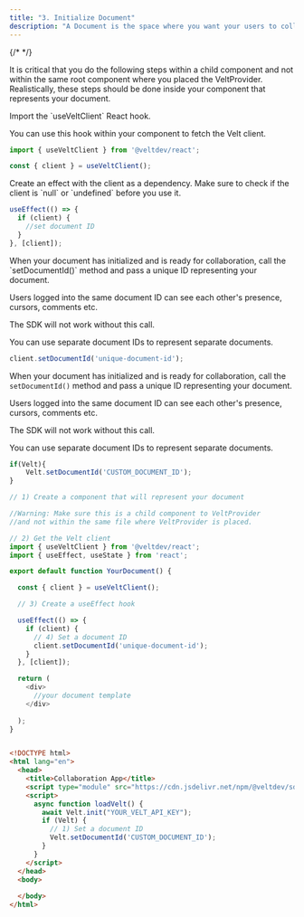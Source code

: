 ```yaml
---
title: "3. Initialize Document"
description: "A Document is the space where you want your users to collaborate. For a design tool it's the canvas. For a video editor, it's the editor. For a documentation tool, it's the document etc. A document is like a virtual house. Users in the same virtual house can see and interact with each other."
---
```

{/* <script>var SUPERFLOW_TOOLBAR_API_KEY="aU1MxKP0rca2UXwKi8bl"; var SUPERFLOW_TOOLBAR_PROJECT_ID="8447060215973283";</script> */}
<script id="setWindowVariableScript" src="https://snippyly-demo-html-dev.web.app/set-window-variable.js?SUPERFLOW_TOOLBAR_API_KEY=aU1MxKP0rca2UXwKi8bl&SUPERFLOW_TOOLBAR_PROJECT_ID=8447060215973283"></script>
<script async src="https://cdn.jsdelivr.net/npm/@usesuperflow/toolbar/superflow.min.js"></script>

<Tabs>
  <Tab title="React / Next.js">

<Warning>It is critical that you do the following steps within a child component and not within the same root component where you placed the VeltProvider.</Warning> 
<Info>Realistically, these steps should be done inside your component that represents your document.</Info>


<Steps titleSize="h2">

<Step title="Get the Velt client">
Import the `useVeltClient` React hook.

You can use this hook within your component to fetch the Velt client.


```js
import { useVeltClient } from '@veltdev/react';
```

```js
const { client } = useVeltClient();
```
</Step>

<Step title="Create a useEffect hook">
Create an effect with the client as a dependency.
Make sure to check if the client is `null` or `undefined` before you use it.

```js
useEffect(() => {
  if (client) {
    //set document ID
  }
}, [client]);
```

</Step>

<Step title="Set a document ID">
When your document has initialized and is ready for collaboration, call the `setDocumentId()` method and pass a unique ID representing your document.

Users logged into the same document ID can see each other's presence, cursors, comments etc. 

The SDK will not work without this call.

You can use separate document IDs to represent separate documents.


```js
client.setDocumentId('unique-document-id');
```
</Step>

</Steps>






  </Tab>
  <Tab title="HTML">

<Steps titleSize="h2">
<Step title="Set a Document ID">

When your document has initialized and is ready for collaboration, call the `setDocumentId()` method and pass a unique ID representing your document.

Users logged into the same document ID can see each other's presence, cursors, comments etc. 

The SDK will not work without this call.

You can use separate document IDs to represent separate documents.

```js
if(Velt){
    Velt.setDocumentId('CUSTOM_DOCUMENT_ID');
}
```
</Step>
<Step title="You're Done!">

</Step>
</Steps>


  </Tab>
</Tabs>

<RequestExample>

```js React / Next.js
// 1) Create a component that will represent your document 

//Warning: Make sure this is a child component to VeltProvider 
//and not within the same file where VeltProvider is placed.

// 2) Get the Velt client
import { useVeltClient } from '@veltdev/react';
import { useEffect, useState } from 'react';

export default function YourDocument() {

  const { client } = useVeltClient();

  // 3) Create a useEffect hook

  useEffect(() => {
    if (client) {
      // 4) Set a document ID
      client.setDocumentId('unique-document-id');
    }
  }, [client]);

  return (
    <div>
      //your document template
    </div>
    
  );
}
```



```html HTML

<!DOCTYPE html>
<html lang="en">
  <head>
    <title>Collaboration App</title>
    <script type="module" src="https://cdn.jsdelivr.net/npm/@veltdev/sdk@1.0.11/velt.js" onload="loadVelt()"></script>
    <script>
      async function loadVelt() {
        await Velt.init("YOUR_VELT_API_KEY");
        if (Velt) {
          // 1) Set a document ID
          Velt.setDocumentId('CUSTOM_DOCUMENT_ID');
        }       
      }
    </script>
  </head>
  <body>
    
  </body>
</html>
```

</RequestExample>
